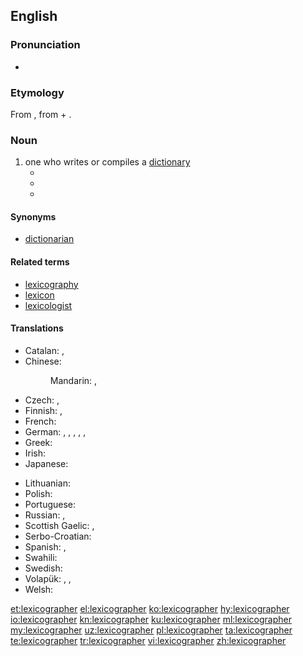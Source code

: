 ==English==
{{wikipedia}}

===Pronunciation===
* {{audio|Lexicographer.ogg|Audio (International)|lang=en}}

===Etymology===
From {{etyl|fr|en}} {{term|lexicographe|lang=fr}}, from {{etyl|grc|en}} {{term|λεξικός||of words|lang=grc}} + {{term|γράφω||write|lang=grc}}.

===Noun===
{{en-noun}}

# one who writes or compiles a [[dictionary]]
#* {{quote-book|year=1755|passage=A writer of dictionaries; a harmless [[drudge]] that busies himself in tracing the original, and detailing the signification of words.|author={{w|Samuel Johnson}}|title=A Dictionary of the English Language}}
#* {{quote-book|year=1811|passage=Pitt has furnish'd us a word or two / Which lexicographers declined to do.|author={{w|George Gordon Byron}}|title=Hints from Horace}}
#* {{quote-book|year=1860|passage=The best lexicographer may well be content if his productions are received by the world with cold esteem.|author={{w|Thomas Babington Macaulay}}|title=Biographies contributed to the Encyclopædia Britannica}}

====Synonyms====
* [[dictionarian]]

====Related terms====
* [[lexicography]]
* [[lexicon]]
* [[lexicologist]]

====Translations====
{{trans-top|one who writes or compiles a dictionary}}
* Catalan: {{t|ca|lexicògraf|m}}, {{t|ca|lexicògrafa|f}}
* Chinese:
*: Mandarin: {{t|cmn|詞典編纂者|sc=Hani}}, {{t|cmn|词典编纂者|tr=cídiǎn biānzuǎn zhě|sc=Hani}}
* Czech: {{t|cs|lexikograf|m}}, {{t|cs|slovníkář|m}}
* Finnish: {{t|fi|sanakirjantekijä}}, {{t+|fi|leksikografi}}
* French: {{t+|fr|lexicographe|m}}
* German: {{t+|de|Lexikograf|m}}, {{t|de|Lexikografin|f}}, {{t|de|Lexikograph|m}}, {{t|de|Lexikographin|f}}, {{t|de|Verfasser eines Lexikons|m}}, {{t|de|Verfasserin eines Lexikons|f}}
* Greek: {{t+|el|λεξικογράφος|m|f}}
* Irish: {{t+|ga|foclóirí|m}}
* Japanese: {{t|ja|辞書編集者|tr=じしょへんしゅうしゃ, jisho henshūsha|sc=Jpan}}
{{trans-mid}}
* Lithuanian: {{t|lt|leksikografas|m}}
* Polish: {{t|pl|leksykograf|m-pr}}
* Portuguese: {{t+|pt|lexicógrafo|m}}
* Russian: {{t+|ru|лексико́граф|m}}, {{t+|ru|слова́рник|m}}
* Scottish Gaelic: {{t|gd|faclairiche|m}}, {{t|gd|facladair|m}}
* Serbo-Croatian: {{t+|sh|leksikograf|m}}
* Spanish: {{t+|es|lexicógrafo|m}}, {{t+|es|lexicógrafa|f}}
* Swahili: {{t|sw|mwanaleksikografia}}
* Swedish: {{t+|sv|lexikograf|c}}
* Volapük: {{qualifier|♂♀}} {{t|vo|vödabukilautan}}, {{qualifier|♂}} {{t|vo|vödabukihilautan}}, {{qualifier|♀}} {{t|vo|vödabukijilautan}}
* Welsh: {{t+|cy|geiriadurwr|m}}
{{trans-bottom}}

[[et:lexicographer]]
[[el:lexicographer]]
[[ko:lexicographer]]
[[hy:lexicographer]]
[[io:lexicographer]]
[[kn:lexicographer]]
[[ku:lexicographer]]
[[ml:lexicographer]]
[[my:lexicographer]]
[[uz:lexicographer]]
[[pl:lexicographer]]
[[ta:lexicographer]]
[[te:lexicographer]]
[[tr:lexicographer]]
[[vi:lexicographer]]
[[zh:lexicographer]]